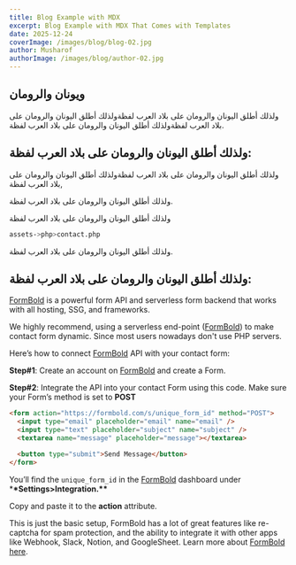 ```yaml
---
title: Blog Example with MDX
excerpt: Blog Example with MDX That Comes with Templates
date: 2025-12-24
coverImage: /images/blog/blog-02.jpg
author: Musharof
authorImage: /images/blog/author-02.jpg
---
```


## ويونان والرومان 

ولذلك أطلق اليونان والرومان على بلاد العرب لفظةولذلك أطلق اليونان والرومان على بلاد العرب لفظةولذلك أطلق اليونان والرومان على بلاد العرب لفظة.

## ولذلك أطلق اليونان والرومان على بلاد العرب لفظة:

ولذلك أطلق اليونان والرومان على بلاد العرب لفظةولذلك أطلق اليونان والرومان على بلاد العرب لفظة,

ولذلك أطلق اليونان والرومان على بلاد العرب لفظة.

ولذلك أطلق اليونان والرومان على بلاد العرب لفظة

```bash
assets->php>contact.php
```

ولذلك أطلق اليونان والرومان على بلاد العرب لفظة.

## ولذلك أطلق اليونان والرومان على بلاد العرب لفظة:

[FormBold](https://formbold.com/) is a powerful form API and serverless form backend that works with all hosting, SSG, and frameworks.

We highly recommend, using a serverless end-point ([FormBold](https://formbold.com/)) to make contact form dynamic. Since most users nowadays don't use PHP servers.

Here’s how to connect [FormBold](https://formbold.com/) API with your contact form:

**Step#1**: Create an account on [FormBold](https://formbold.com/) and create a Form.

**Step#2**: Integrate the API into your contact Form using this code. Make sure your Form’s method is set to **POST**

```html
<form action="https://formbold.com/s/unique_form_id" method="POST">
  <input type="email" placeholder="email" name="email" />
  <input type="text" placeholder="subject" name="subject" />
  <textarea name="message" placeholder="message"></textarea>

  <button type="submit">Send Message</button>
</form>
```

You’ll find the `unique_form_id` in the [FormBold](https://formbold.com/) dashboard under \***\*Settings>Integration.\*\***

Copy and paste it to the **action** attribute.

This is just the basic setup, FormBold has a lot of great features like re-captcha for spam protection, and the ability to integrate it with other apps like Webhook, Slack, Notion, and GoogleSheet.
Learn more about [FormBold](https://formbold.com/) [here](https://formbold.com/).
